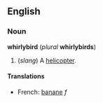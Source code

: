==English==
===Noun===
'''whirlybird''' (''plural'' '''whirlybirds''')

#(''slang'') A [[helicopter]].

====Translations====
<!--Put slang translations here, where these exist-->
*French: [[banane]] ''f''